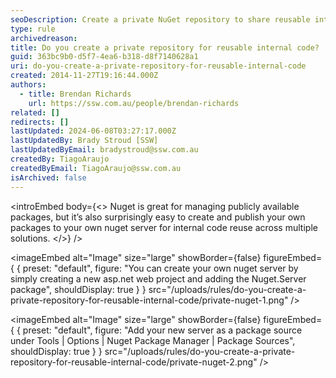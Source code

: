 ```yaml
---
seoDescription: Create a private NuGet repository to share reusable internal code and boost collaboration across multiple solutions.
type: rule
archivedreason:
title: Do you create a private repository for reusable internal code?
guid: 363bc9b0-d5f7-4ea6-b318-d8f7140628a1
uri: do-you-create-a-private-repository-for-reusable-internal-code
created: 2014-11-27T19:16:44.000Z
authors:
  - title: Brendan Richards
    url: https://ssw.com.au/people/brendan-richards
related: []
redirects: []
lastUpdated: 2024-06-08T03:27:17.000Z
lastUpdatedBy: Brady Stroud [SSW]
lastUpdatedByEmail: bradystroud@ssw.com.au
createdBy: TiagoAraujo
createdByEmail: TiagoAraujo@ssw.com.au
isArchived: false
---
```


<introEmbed
  body={<>
Nuget is great for managing publicly available packages, but it’s also surprisingly easy to create and publish your own packages to your own nuget server for internal code reuse across multiple solutions.
  </>}
/>

<imageEmbed
  alt="Image"
  size="large"
  showBorder={false}
  figureEmbed={ {
    preset: "default",
    figure: "You can create your own nuget server by simply creating a new asp.net web project and adding the Nuget.Server package",
    shouldDisplay: true
  } }
  src="/uploads/rules/do-you-create-a-private-repository-for-reusable-internal-code/private-nuget-1.png"
/>


<imageEmbed
  alt="Image"
  size="large"
  showBorder={false}
  figureEmbed={ {
    preset: "default",
    figure: "Add your new server as a package source under Tools | Options | Nuget Package Manager | Package Sources",
    shouldDisplay: true
  } }
  src="/uploads/rules/do-you-create-a-private-repository-for-reusable-internal-code/private-nuget-2.png"
/>
